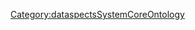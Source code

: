 <includeonly>{{METADATA|Keywords={{{HasKeyword|}}}|HasEntityTitle={{{HasEntityTitle}}}|HasEntityBlurb={{{HasEntityBlurb|}}}|HasEntityType=Responsibility}}
{{DataspectsCookbookEntityTypeSpecialTemplateTemplate0
|IsAssumedByRole={{{IsAssumedByRole|}}}
}}
</includeonly>
<noinclude>[[Category:dataspectsSystemCoreOntology]]</noinclude>
